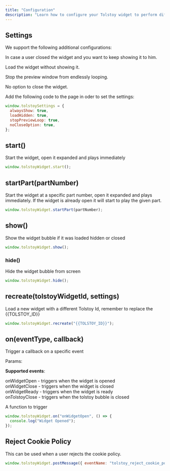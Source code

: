 ```yaml
---
title: "Configuration"
description: "Learn how to configure your Tolstoy widget to perform different functions on your site."
---
```


## Settings

We support the following additional configurations:

<Param query="alwaysShow" type="boolean" default="true">

In case a user closed the widget and you want to keep showing it to him.

</Param>

<Param query="loadHidden" type="boolean" default="true">

Load the widget without showing it.

</Param>

<Param query="stopPreviewLoop" type="boolean" default="true">

Stop the preview window from endlessly looping.

</Param>

<Param query="noCloseOption" type="boolean" default="true">

No option to close the widget.

</Param>

Add the following code to the page in oder to set the settings:

```javascript
window.tolstoySettings = {
  alwaysShow: true,
  loadHidden: true,
  stopPreviewLoop: true,
  noCloseOption: true,
};
```

## start()

Start the widget, open it expanded and plays immediately

```javascript
window.tolstoyWidget.start();
```

## startPart(partNumber)

Start the widget at a specific part number, open it expanded and plays immediately. If the widget is already open it will start to play the given part.

```javascript
window.tolstoyWidget.startPart(partNumber);
```

## show()

Show the widget bubble if it was loaded hidden or closed

```javascript
window.tolstoyWidget.show();
```

### hide()

Hide the widget bubble from screen

```javascript
window.tolstoyWidget.hide();
```

## recreate(tolstoyWidgetId, settings)

Load a new widget with a different Tolstoy Id, remember to replace the \{\{TOLSTOY_ID}}

```javascript
window.tolstoyWidget.recreate("{{TOLSTOY_ID}}");
```

## on(eventType, callback)

Trigger a callback on a specific event

Params:

<Param query="eventType" type='"onWidgetOpen" | "onWidgetClose" | "onWidgetReady" | "onTolstoyClose"'>

**Supported events**:

onWidgetOpen - triggers when the widget is opened <br />
onWidgetClose - triggers when the widget is closed <br />
onWidgetReady - triggers when the widget is ready <br />
onTolstoyClose - triggers when the tolstoy bubble is closed

</Param>

<Param query="callback" type="function">

A function to trigger

</Param>

```javascript
window.tolstoyWidget.on("onWidgetOpen", () => {
  console.log("Widget Opened");
});
```

## Reject Cookie Policy

This can be used when a user rejects the cookie policy.

```javascript
window.tolstoyWidget.postMessage({ eventName: "tolstoy_reject_cookie_policy" });
```
